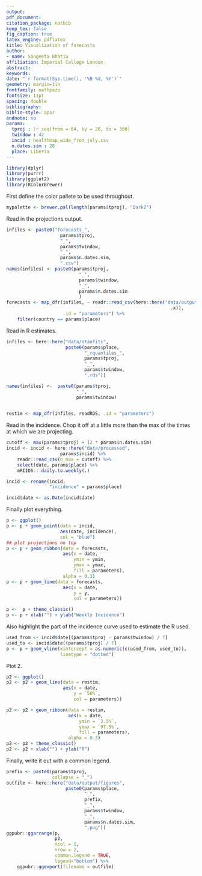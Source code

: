 ```yaml
---
output: 
pdf_document:
citation_package: natbib
keep_tex: false
fig_caption: true
latex_engine: pdflatex
title: Visualization of forecasts
author:
- name: Sangeeta Bhatia
affiliation: Imperial College London
abstract: 
keywords: 
date: "`r format(Sys.time(), '%B %d, %Y')`"
geometry: margin=1in
fontfamily: mathpazo
fontsize: 11pt
spacing: double
bibliography: 
biblio-style: apsr
endnote: no
params:
  tproj : !r seq(from = 84, by = 28, to = 300)
  twindow : 42
  incid : healthmap_wide_from_july.csv
  n.dates.sim : 28
  place: Liberia
---
```


```r
library(dplyr)
library(purrr)
library(ggplot2)
library(RColorBrewer)
```
First define the color pallete to be used throughout.

```r
mypalette <- brewer.pal(length(params$tproj), "Dark2")
```

Read in the projections output.

```r
infiles <- paste0("forecasts_",
                    params$tproj,
                    "_",
                    params$twindow,
                    "_",
                    params$n.dates.sim,
                    ".csv")
names(infiles) <- paste0(params$tproj,
                           "_",
                           params$twindow,
                           "_",
                           params$n.dates.sim
                           )
forecasts <- map_dfr(infiles, ~ readr::read_csv(here::here("data/output",
                                                             .x)),
                     .id = "parameters") %>%
    filter(country == params$place)


```

Read in R estimates.

```r

infiles <- here::here("data/stanfits",
                      paste0(params$place,
                             "_rquantiles_",
                             params$tproj,
                             "_",
                             params$twindow,
                             ".rds"))

names(infiles) <-  paste0(params$tproj,
                          "_",
                          params$twindow)
                          

restim <- map_dfr(infiles, readRDS, .id = "parameters")
```

Read in the incidence. Chop it off at a little more than the max of 
the times at which we are projecting.

```r
cutoff <- max(params$tproj) + (2 * params$n.dates.sim)
incid <- incid <- here::here("data/processed",
                    params$incid) %>%
    readr::read_csv(n_max = cutoff) %>%
    select(date, params$place) %>%
    mRIIDS:::daily.to.weekly(.)

incid <- rename(incid,
                "incidence" = params$place)

incid$date <- as.Date(incid$date)
```

Finally plot everything.

```r
p <- ggplot()
p <- p + geom_point(data = incid,
                    aes(date, incidence),
                    col = "blue")
## plot projections on top
p <- p + geom_ribbon(data = forecasts,
                     aes(x = date,
                         ymin = ymin,
                         ymax = ymax,
                         fill = parameters),
                     alpha = 0.3)
p <- p + geom_line(data = forecasts,
                     aes(x = date,
                         y = y,
                         col = parameters))

p <-  p + theme_classic()
p <- p + xlab("") + ylab("Weekly Incidence")

```
Also highlight the part of the incidence curve used to estimate the R
used.

```r
used_from <- incid$date[(params$tproj - params$twindow) / 7]
used_to <- incid$date[(params$tproj) / 7]
p <- p + geom_vline(xintercept = as.numeric(c(used_from, used_to)),
                    linetype = "dotted")

```

Plot 2. 

```r
p2 <- ggplot()
p2 <- p2 + geom_line(data = restim,
                     aes(x = date,
                         y = `50%`,
                         col = parameters))

p2 <- p2 + geom_ribbon(data = restim,
                       aes(x = date,
                           ymin = `2.5%`,
                           ymax = `97.5%`,
                           fill = parameters),
                       alpha = 0.3)
p2 <- p2 + theme_classic()
p2 <- p2 + xlab("") + ylab("R")
```

Finally, write it out with a common legend.

```r
prefix <- paste0(params$tproj,
                 collapse = "_")
outfile <- here::here("data/output/figures",
                      paste0(params$place,
                             "_",
                             prefix,
                             "_",
                             params$twindow,
                             "_",
                             params$n.dates.sim,
                             ".png"))
ggpubr::ggarrange(p,
                  p2,
                  ncol = 1,
                  nrow = 2,
                  common.legend = TRUE,
                  legend="bottom") %>%
    ggpubr::ggexport(filename = outfile)
```
